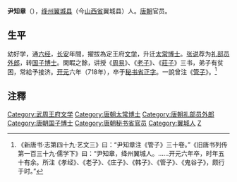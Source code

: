'''尹知章'''（{{bd|660年代||718年||catIdx=Y}}），[[绛州|绛州]][[翼城县|翼城县]]（今[[山西省|山西省]]翼城县）人。[[唐朝|唐朝]]官员。
==生平==
幼好学，通[[六经|六经]]，[[长安_(年号)|长安]]年間，擢拔為定王府[[文学_(官名)|文学]]，升迁[[太常博士|太常博士]]。[[张说|张说]]荐为[[礼部|礼部]][[员外郎|员外郎]]，转[[国子博士|国子博士]]。閑睱之餘，讲授《[[周易|周易]]》、《[[老子_(書)|老子]]》、《[[莊子_(書)|莊子]]》三书，弟子有贫困，常給予接济。[[开元|开元]]六年（718年），卒于[[秘书省|秘书省]][[正字|正字]]。一說曾注《[[管子_(書)|管子]]》。<ref>《新唐书·志第四十九·艺文三》曰：“尹知章注《管子》三十卷。”《旧唐书列传第一百三十九·儒学下》曰：“尹知章，绛州翼城人。……开元六年卒，时年五十有余。所注《孝经》、《老子》、《庄子》、《韩子》、《管子》、《鬼谷子》，颇行于时。”</ref>

==注釋==
{{reflist}}

{{唐朝官员小作品}}
{{DEFAULTSORT:尹知章}}
[[Category:武周王府文学|Category:武周王府文学]]
[[Category:唐朝太常博士|Category:唐朝太常博士]]
[[Category:唐朝礼部员外郎|Category:唐朝礼部员外郎]]
[[Category:唐朝国子博士|Category:唐朝国子博士]]
[[Category:唐朝秘书省官员|Category:唐朝秘书省官员]]
[[Category:翼城人|Category:翼城人]]
[[Category:尹姓|Z]]